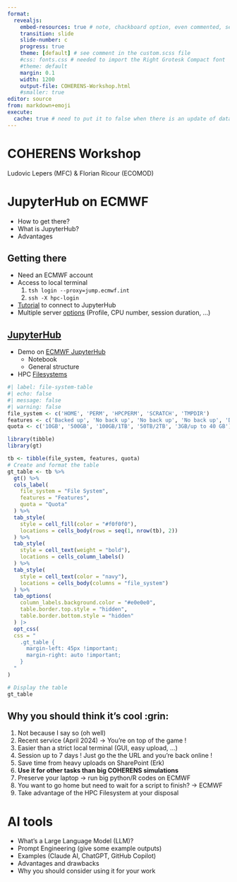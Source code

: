 ```yaml
---
format: 
  revealjs:
    embed-resources: true # note, chackboard option, even commented, seemed to be an issue with embed-resources..., see https://claudiu.psychlab.eu/post/revealjs-presentations-with-quarto-a-template/
    transition: slide 
    slide-number: c
    progress: true
    theme: [default] # see comment in the custom.scss file
    #css: fonts.css # needed to import the Right Grotesk Compact font
    #theme: default
    margin: 0.1
    width: 1200
    output-file: COHERENS-Workshop.html
    #smaller: true 
editor: source
from: markdown+emoji
execute: 
  cache: true # need to put it to false when there is an update of data WITHOUT a change of code
---
```


# COHERENS Workshop {background-color="black"}

Ludovic Lepers (MFC) & Florian Ricour (ECOMOD)

# JupyterHub on ECMWF {background-color="black"}

- How to get there?
- What is JupyterHub?
- Advantages

## Getting there

- Need an ECMWF account
- Access to local terminal
  1. `tsh login --proxy=jump.ecmwf.int`
  2. `ssh -X hpc-login`
- [Tutorial](https://naturalsciences.sharepoint.com/sites/ECOMOD/Shared%20Documents/Forms/AllItems.aspx?id=%2Fsites%2FECOMOD%2FShared%20Documents%2FECMWF%2Fjupyterlab%5Fecmwf%2Epdf&parent=%2Fsites%2FECOMOD%2FShared%20Documents%2FECMWF) to connect to JupyterHub
- Multiple server [options](https://confluence.ecmwf.int/display/UDOC/Configuring+your+Jupyter+session+on+HPCF+or+ECS) (Profile, CPU number, session duration, ...)

## [JupyterHub](https://jupyter.org/hub)

- Demo on [ECMWF JupyterHub](https://jupyterhub.ecmwf.int)
  - Notebook
  - General structure

- HPC [Filesystems](https://confluence.ecmwf.int/display/UDOC/HPC2020%3A+Filesystems)

```r
#| label: file-system-table
#| echo: false
#| message: false
#| warning: false
file_system <- c('HOME', 'PERM', 'HPCPERM', 'SCRATCH', 'TMPDIR')
features <- c('Backed up', 'No back up', 'No back up', 'No back up', 'Deleted at the end of session/job')
quota <- c('10GB', '500GB', '100GB/1TB', '50TB/2TB', '3GB/up to 40 GB')

library(tibble)
library(gt)

tb <- tibble(file_system, features, quota)
# Create and format the table
gt_table <- tb %>%
  gt() %>%
  cols_label(
    file_system = "File System",
    features = "Features",
    quota = "Quota"
  ) %>%
  tab_style(
    style = cell_fill(color = "#f0f0f0"),
    locations = cells_body(rows = seq(1, nrow(tb), 2))
  ) %>%
  tab_style(
    style = cell_text(weight = "bold"),
    locations = cells_column_labels()
  ) %>%
  tab_style(
    style = cell_text(color = "navy"),
    locations = cells_body(columns = "file_system")
  ) %>%
  tab_options(
    column_labels.background.color = "#e0e0e0",
    table.border.top.style = "hidden",
    table.border.bottom.style = "hidden"
  ) |>
  opt_css(
  css = "
    .gt_table {
      margin-left: 45px !important;
      margin-right: auto !important;
    }
  "
)

# Display the table
gt_table
```



## Why you should think it's cool :grin:

1. Not because I say so (oh well)
2. Recent service (April 2024) -> You're on top of the game !
3. Easier than a strict local terminal (GUI, easy upload, ...)
4. Session up to 7 days ! Just go the the URL and you're back online !
5. Save time from heavy uploads on SharePoint (Erk)
6. **Use it for other tasks than big COHERENS simulations**
7. Preserve your laptop -> run big python/R codes on ECMWF
8. You want to go home but need to wait for a script to finish? -> ECMWF
9. Take advantage of the HPC Filesystem at your disposal


# AI tools {background-color="black"}

- What's a Large Language Model (LLM)?
- Prompt Engineering (give some example outputs)
- Examples (Claude AI, ChatGPT, GitHub Copilot)
- Advantages and drawbacks
- Why you should consider using it for your work


